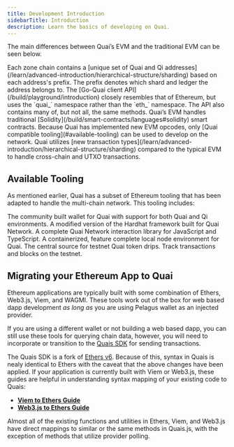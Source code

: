 ```yaml
---
title: Development Introduction
sidebarTitle: Introduction
description: Learn the basics of developing on Quai.
---
```


The main differences between Quai’s EVM and the traditional EVM can be seen below.

<AccordionGroup>
  <Accordion title="Address Sharding">
    Each zone chain contains a [unique set of Quai and Qi
    addresses](/learn/advanced-introduction/hierarchical-structure/sharding)
    based on each address's prefix. The prefix denotes which shard and ledger
    the address belongs to.
  </Accordion>
  <Accordion title="API Methods and Namespace">
    The [Go-Quai client API](/build/playground/introduction) closely resembles
    that of Ethereum, but uses the `quai_` namespace rather than the `eth_`
    namespace. The API also contains many of, but not all, the same methods.
  </Accordion>
  <Accordion title="Interoperability Opcodes">
    Quai’s EVM handles traditional
    [Solidity](/build/smart-contracts/languages#solidity) smart contracts.
  </Accordion>
  <Accordion title="Available Tooling">
    Because Quai has implemented new EVM opcodes, only [Quai compatible
    tooling](#available-tooling) can be used to develop on the network.
  </Accordion>
  <Accordion title="Transaction Types">
    Quai utilizes [new transaction
    types](/learn/advanced-introduction/hierarchical-structure/sharding)
    compared to the typical EVM to handle cross-chain and UTXO transactions.
  </Accordion>
</AccordionGroup>

## Available Tooling

As mentioned earlier, Quai has a subset of Ethereum tooling that has been adapted to handle the multi-chain network. This tooling includes:

<CardGroup>
  <Card title="Pelagus Wallet" icon="wallet" href="https://pelaguswallet.io/">
    The community built wallet for Quai with support for both Quai and Qi
    environments.
  </Card>
  <Card
    title="Hardhat"
    icon="helmet-safety"
    href="https://github.com/dominant-strategies/hardhat-example"
  >
    A modified version of the Hardhat framework built for Quai Network.
  </Card>
  <Card title="Quais SDK" icon="screwdriver-wrench" href="/sdk/introduction">
    A complete Quai Network interaction library for JavaScript and TypeScript.
  </Card>
  <Card title="Local Node Runner" icon="terminal">
    A containerized, feature complete local node environment for Quai.
  </Card>
  <Card
    title="Testnet Faucet"
    icon="faucet"
    href="https://orchard.faucet.quai.network/"
  >
    The central source for testnet Quai token drips.
  </Card>
  <Card
    title="Testnet Explorer"
    icon="link"
    href="https://orchard.quaiscan.io/"
  >
    Track transactions and blocks on the testnet.
  </Card>
</CardGroup>

## Migrating your Ethereum App to Quai

Ethereum applications are typically built with some combination of Ethers, Web3.js, Viem, and WAGMI. These tools work out of the box for web based dapp development _as long as_ you are using Pelagus wallet as an injected provider.

If you are using a different wallet or not building a web based dapp, you can still use these tools for querying chain data, however, you will need to incorporate or transition to the [Quais SDK](https://www.npmjs.com/package/quais) for sending transactions.

The Quais SDK is a fork of [Ethers v6](https://docs.ethers.org/v6/). Because of this, syntax in Quais is nealy identical to Ethers with the caveat that the above changes have been applied. If your application is currently built with Viem or Web3.js, these guides are helpful in understanding syntax mapping of your existing code to Quais:

- [**Viem to Ethers Guide**](https://viem.sh/docs/ethers-migration)
- [**Web3.js to Ethers Guide**](https://docs.ethers.org/v5/migration/web3/)

Almost all of the existing functions and utilities in Ethers, Viem, and Web3.js have direct mappings to similar or the same methods in Quais.js, with the exception of methods that utilize provider polling.
